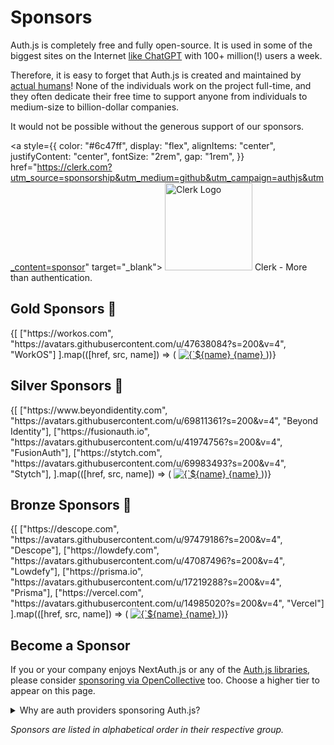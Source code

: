 # Sponsors

Auth.js is completely free and fully open-source. It is used in some of the biggest sites on the Internet [like ChatGPT](https://twitter.com/balazsorban44/status/1721632174279897132) with 100+ million(!) users a week.

Therefore, it is easy to forget that Auth.js is created and maintained by [actual humans](/contributors#core-team)! None of the individuals work on the project full-time, and they often dedicate their free time to support anyone from individuals to medium-size to billion-dollar companies.

It would not be possible without the generous support of our sponsors.

<a style={{
  color: "#6c47ff",
  display: "flex",
  alignItems: "center",
  justifyContent: "center",
  fontSize: "2rem",
  gap: "1rem",
}} href="https://clerk.com?utm_source=sponsorship&utm_medium=github&utm_campaign=authjs&utm_content=sponsor" target="_blank">
  <img width="140" src="https://avatars.githubusercontent.com/u/49538330?s=200&v=4" alt="Clerk Logo" />
  <span>Clerk - More than authentication.</span>
</a>

## Gold Sponsors 🥇

<div style={{display: "flex", gap: "2em"}}>
{[
  ["https://workos.com", "https://avatars.githubusercontent.com/u/47638084?s=200&v=4", "WorkOS"]
].map(([href, src, name]) => (
  <a key={name} href={href} target="_blank" style={{maxWidth: 164, textAlign: "center"}}>
    <img width={132} src={src} alt={`${name} Logo`} />
    {name}
  </a>
))}
</div>

## Silver Sponsors 🥈

<div style={{display: "flex", gap: "2em"}}>
{[
  ["https://www.beyondidentity.com", "https://avatars.githubusercontent.com/u/69811361?s=200&v=4", "Beyond Identity"],
["https://fusionauth.io", "https://avatars.githubusercontent.com/u/41974756?s=200&v=4", "FusionAuth"],
["https://stytch.com", "https://avatars.githubusercontent.com/u/69983493?s=200&v=4", "Stytch"],
].map(([href, src, name]) => (
  <a key={name} href={href} target="_blank" style={{maxWidth: 128, textAlign: "center"}}>
    <img width={128} src={src} alt={`${name} Logo`} />
    {name}
  </a>
))}
</div>

## Bronze Sponsors 🥉

<div style={{display: "flex", gap: "2em"}}>
{[
  ["https://descope.com", "https://avatars.githubusercontent.com/u/97479186?s=200&v=4", "Descope"],
  ["https://lowdefy.com", "https://avatars.githubusercontent.com/u/47087496?s=200&v=4", "Lowdefy"],
  ["https://prisma.io", "https://avatars.githubusercontent.com/u/17219288?s=200&v=4", "Prisma"],
  ["https://vercel.com", "https://avatars.githubusercontent.com/u/14985020?s=200&v=4", "Vercel"]
].map(([href, src, name]) => (
  <a key={name} href={href} target="_blank" style={{maxWidth: 108, textAlign: "center"}}>
    <img width={108} src={src} alt={`${name} Logo`} />
    {name}
  </a>
))}
</div>

## Become a Sponsor

If you or your company enjoys NextAuth.js or any of the [Auth.js libraries](/reference), please consider [sponsoring via OpenCollective](https://opencollective.com/nextauth) too. Choose a higher tier to appear on this page.

<details>
  <summary>
    Why are auth providers sponsoring Auth.js?
  </summary>

  Auth.js is a set of libraries that make it easy to add authentication to any application with any framework. There are companies who provide authentication as a service with high availability/first-class support and more. Auth.js libraries make it easy to integrate with them. Some of the following companies very generously sponsor Auth.js to help support the project and the community. We welcome their support and are grateful for it. If you feel that Auth.js is not able to meet your needs, we encourage you to check them out.
</details>

_Sponsors are listed in alphabetical order in their respective group._
